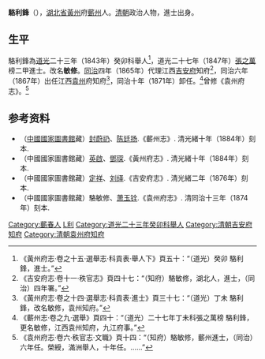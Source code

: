 '''駱利鋒'''（{{bd|？||？||}}），[[湖北省|湖北省]][[黃州|黃州]]府[[蘄州|蘄州]]人。[[清朝|清朝]]政治人物，進士出身。

== 生平 ==
駱利鋒為[[道光|道光]]二十三年（1843年）癸卯科舉人<ref>《黃州府志·卷之十五·選舉志·科貢表·舉人下》頁五十：“（道光）癸卯 駱利鋒，進士。”</ref>，道光二十七年（1847年）[[張之萬|張之萬]]榜二甲進士。改名'''敏修'''。[[同治|同治]]四年（1865年）代理江西[[吉安府|吉安府]]知府<ref>《吉安府志·卷十一·秩官志》頁四十七：“（知府）駱敏修，湖北人，進士，（同治）四年署。”</ref>，同治六年（1867年）出任江西[[袁州|袁州]]府知府<ref>《黃州府志·卷之十四·選舉志·科貢表·進士》頁三十七：“（道光）丁未 駱利鋒，改名敏修，袁州知府。”</ref>，同治十年（1871年）卸任。<ref>《蘄州志·卷之九·選舉》頁四十：“（道光）二十七年丁未科張之萬榜 駱利鋒，更名敏修，江西袁州知府，九江府事。”</ref>曾修《袁州府志》。<ref>《袁州府志·卷六·秩官志·文職》頁十四：“（知府）駱敏修，蘄州進士，（同治）六年任。榮綬，滿洲舉人，十年任。……”</ref>

== 参考资料 ==
{{reflist}}

*（[[中國國家圖書館|中國國家圖書館]]藏）[[封蔚礽|封蔚礽]]、[[陈廷扬|陈廷扬]].《蘄州志》. 清光緒十年（1884年）刻本.
*（中國國家圖書館藏）[[英啟|英啟]]、[[鄧琛|鄧琛]].《黃州府志》. 清光緒十年（1884年）刻本.
*（中國國家圖書館藏）[[定祥|定祥]]、[[刘绎|刘绎]].《吉安府志》. 清光緒二年（1876年）刻本.
*（中國國家圖書館藏）駱敏修、[[萧玉铨|萧玉铨]].《袁州府志》. 清同治十三年（1874年）刻本.

{{道光二十七年丁未科殿試金榜}}

{{Authority control}}

{{DEFAULTSORT:Luo駱}}
[[Category:蘄春人|Category:蘄春人]]
[[Category:駱姓|L利]]
[[Category:道光二十三年癸卯科舉人|Category:道光二十三年癸卯科舉人]]
[[Category:清朝吉安府知府|Category:清朝吉安府知府]]
[[Category:清朝袁州府知府|Category:清朝袁州府知府]]


{{清朝人物小作品}}